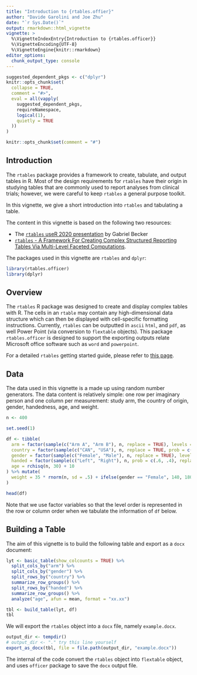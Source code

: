 ```yaml
---
title: "Introduction to {rtables.offier}"
author: "Davide Garolini and Joe Zhu"
date: "`r Sys.Date()`"
output: rmarkdown::html_vignette
vignette: >
  %\VignetteIndexEntry{Introduction to {rtables.officer}}
  %\VignetteEncoding{UTF-8}
  %\VignetteEngine{knitr::rmarkdown}
editor_options:
  chunk_output_type: console
---
```



```r
suggested_dependent_pkgs <- c("dplyr")
knitr::opts_chunk$set(
  collapse = TRUE,
  comment = "#>",
  eval = all(vapply(
    suggested_dependent_pkgs,
    requireNamespace,
    logical(1),
    quietly = TRUE
  ))
)
```
```r
knitr::opts_chunk$set(comment = "#")
```

## Introduction

The `rtables` package provides a framework to create, tabulate, and
output tables in R. Most of the design requirements for `rtables`
have their origin in studying tables that are commonly used to report
analyses from clinical trials; however, we were careful to keep
`rtables` a general purpose toolkit.

In this vignette, we give a short introduction into `rtables` and
tabulating a table.

The content in this vignette is based on the following two resources:

* The [`rtables` useR 2020 presentation](https://www.youtube.com/watch?v=CBQzZ8ZhXLA)
by Gabriel Becker
* [`rtables` - A Framework For Creating Complex Structured Reporting Tables Via
Multi-Level Faceted Computations](https://arxiv.org/pdf/2306.16610).

The packages used in this vignette are `rtables` and `dplyr`:

```r
library(rtables.officer)
library(dplyr)
```

## Overview

The `rtables` R package was designed to create and display complex
tables with R. The cells in an `rtable` may contain any high-dimensional
data structure which can then be displayed with cell-specific formatting
instructions. Currently, `rtables` can be outputted in `ascii` `html`,
and `pdf`, as well Power Point (via conversion to `flextable` objects).
This package `rtables.officer` is designed to support the exporting
outputs relate Microsoft office software such as `word` and
`powerpoint`.

For a detailed `rtables` getting started guide, please refer to [this page](https://insightsengineering.github.io/rtables/latest-release/articles/rtables.html).

## Data

The data used in this vignette is a made up using random number
generators. The data content is relatively simple: one row per
imaginary person and one column per measurement: study arm, the
country of origin, gender, handedness, age, and weight.

```r
n <- 400

set.seed(1)

df <- tibble(
  arm = factor(sample(c("Arm A", "Arm B"), n, replace = TRUE), levels = c("Arm A", "Arm B")),
  country = factor(sample(c("CAN", "USA"), n, replace = TRUE, prob = c(.55, .45)), levels = c("CAN", "USA")),
  gender = factor(sample(c("Female", "Male"), n, replace = TRUE), levels = c("Female", "Male")),
  handed = factor(sample(c("Left", "Right"), n, prob = c(.6, .4), replace = TRUE), levels = c("Left", "Right")),
  age = rchisq(n, 30) + 10
) %>% mutate(
  weight = 35 * rnorm(n, sd = .5) + ifelse(gender == "Female", 140, 180)
)

head(df)
```

Note that we use factor variables so that the level order is
represented in the row or column order when we tabulate the
information of `df` below.

## Building a Table

The aim of this vignette is to build the following table and export as a `docx` document:

```r
lyt <- basic_table(show_colcounts = TRUE) %>%
  split_cols_by("arm") %>%
  split_cols_by("gender") %>%
  split_rows_by("country") %>%
  summarize_row_groups() %>%
  split_rows_by("handed") %>%
  summarize_row_groups() %>%
  analyze("age", afun = mean, format = "xx.xx")

tbl <- build_table(lyt, df)
tbl
```

We will export the `rtables` object into a `docx` file, namely `example.docx`.

```r
output_dir <- tempdir()
# output_dir <- "." try this line yourself
export_as_docx(tbl, file = file.path(output_dir, "example.docx"))
```

The internal of the code convert the `rtables` object into `flextable` object, and uses `officer` package to save the `docx` output file.
